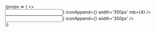 

<Meta title='Core/Input' component={Input} />

<Canvas>
	<Story name='Variants'>
		{props => (
			<>
				<div>
					<Input
						{...props}
						label='Primary'
						iconPrepend={<Icon name='star' />}
						iconAppend={<Icon name='tick' inline />}
						width='350px'
						mb={4}
					/>
				</div>
				<div>
					<Input
						{...props}
						label='Secondary'
						variant='secondary'
						iconPrepend={<Icon name='star' />}
						iconAppend={<Icon name='tick' inline />}
						width='350px'
					/>
				</div>
			</>
		)}
	</Story>
</Canvas>
